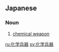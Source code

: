 ==Japanese==
{{ja-kanjitab|か|がく|へい|き}}

===Noun===
{{ja-noun|かがく へいき}}

# [[chemical weapon]]

[[ru:化学兵器]]
[[sv:化学兵器]]